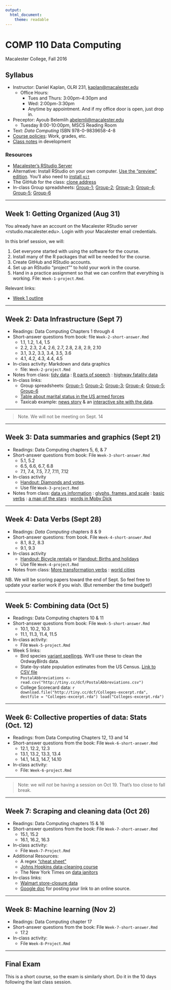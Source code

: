 ```yaml
---
output: 
  html_document: 
    theme: readable
---
```


# COMP 110 Data Computing

Macalester College, Fall 2016

## Syllabus

* Instructor: Daniel Kaplan, OLRI 231, <kaplan@macalester.edu>
    - Office Hours: 
        - Tues and Thurs: 3:00pm-4:30pm and 
        - Wed: 2:00pm-3:30pm
        - Anytime by appointment. And if my office door is open, just drop in.
* Preceptor: Ayoub Belemlih <abelemli@macalester.edu>
    - Tuesday 8:00-10:00pm, MSCS Reading Room
* Text: *Data Computing* ISBN 978-0-9839658-4-8 
* [Course policies](policies.html): Work, grades, etc.
* [Class notes](./DCF-materials-book/_book/datainfrastructure.html) in development

### Resources

* [Macalester's RStudio Server](rstudio.macalester.edu)
* Alternative: Install RStudio on your own computer. [Use the "preview" edition](https://www.rstudio.com/products/rstudio/download/preview/). You'll also need to [install `git`](https://desktop.github.com/) 
* The GitHub for the class: [clone address](https://github.com/dtkaplan/Comp-110-Assignments.git) 
* In-class Group spreadsheets: [Group-1](https://docs.google.com/spreadsheet/ccc?key=0Am13enSalO74dHNpejZtd3dQTXlPM245R0ZQbG0yYkE&usp=sharing); [Group-2](https://docs.google.com/spreadsheet/ccc?key=0Am13enSalO74dHk1enZoVnhrV09ad2x4dXR1MlpWNFE&usp=sharing); [Group-3](https://docs.google.com/spreadsheet/ccc?key=0Am13enSalO74dElIQkh0SWtyaW9aRkdMZVBERHdJNXc#gid=0); [Group-4](https://docs.google.com/spreadsheet/ccc?key=0Am13enSalO74dEYxdEhWZUI1S3NxN2ZaaThXSEtMVWc&usp=sharing); [Group-5](https://docs.google.com/spreadsheet/ccc?key=0Am13enSalO74dDVsLWJaUHV5emFVQlVfSjFrdmFkYXc&usp=sharing); [Group-6](https://docs.google.com/spreadsheet/ccc?key=0Am13enSalO74dFdvNGpFZkNuUHZqd2g2UEVDc0VEZEE&usp=sharing)

-----------

## Week 1: Getting Organized (Aug 31)

You already have an account on the Macalester RStudio server <rstudio.macalester.edu>. Login with your Macalester email credentials.

In this brief session, we will:

1. Get everyone started with using the software for the course. 
2. Install many of the R packages that will be needed for the course.
3. Create GitHub and RStudio accounts.
4. Set up an RStudio "project"" to hold your work in the course.
5. Hand in a practice assignment so that we can confirm that everything is working. File: `Week-1-project.Rmd`.

Relevant links:

- [Week 1 outline](Notes/Week-1-outline.html)


--------------

## Week 2: Data Infrastructure (Sept 7)

* Readings: Data Computing Chapters 1 through 4
* Short-answer questions from book: file `Week-2-short-answer.Rmd`
    - 1.1, 1.2, 1.4, 1.5
    - 2.2, 2.3, 2.4, 2.6, 2.7, 2.8, 2.8, 2.9, 2.10
    - 3.1, 3.2, 3.3, 3.4, 3.5, 3.6
    - 4.1, 4.2, 4.3, 4.4, 4.5
* In-class activity: Markdown and data graphics
    - file: `Week-2-project.Rmd`
* Notes from class: [tidy data](DCF-materials-book/_book/tidy-data.html) : [R parts of speech](DCF-materials-book/_book/r-programming-parts-of-speech.html) : [highway fatality data](DCF-materials-book/_book/case-study-highway-fatalities.html)
* In-class links:
    - Group spreadsheets: [Group-1](https://docs.google.com/spreadsheet/ccc?key=0Am13enSalO74dHNpejZtd3dQTXlPM245R0ZQbG0yYkE&usp=sharing); [Group-2](https://docs.google.com/spreadsheet/ccc?key=0Am13enSalO74dHk1enZoVnhrV09ad2x4dXR1MlpWNFE&usp=sharing); [Group-3](https://docs.google.com/spreadsheet/ccc?key=0Am13enSalO74dElIQkh0SWtyaW9aRkdMZVBERHdJNXc#gid=0); [Group-4](https://docs.google.com/spreadsheet/ccc?key=0Am13enSalO74dEYxdEhWZUI1S3NxN2ZaaThXSEtMVWc&usp=sharing); [Group-5](https://docs.google.com/spreadsheet/ccc?key=0Am13enSalO74dDVsLWJaUHV5emFVQlVfSjFrdmFkYXc&usp=sharing); [Group-6](https://docs.google.com/spreadsheet/ccc?key=0Am13enSalO74dFdvNGpFZkNuUHZqd2g2UEVDc0VEZEE&usp=sharing)
    - [Table about marital status in the US armed forces](https://docs.google.com/spreadsheets/d/1Ow6Cm4z-Z1Yybk3i352msulYCEDOUaOghmo9ALajyHo/edit#gid=1811988794)
    - Taxicab example:  [news story](http://www.nytimes.com/2014/09/02/science/sharing-taxis-nyc-mathematics.html) & an [interactive site with the data]( http://www.hubcab.org/).

----------

> Note. We will not be meeting on Sept. 14

----------

## Week 3: Data summaries and graphics (Sept 21)

* Readings: Data Computing chapters 5, 6, & 7
* Short-answer questions from book: File `Week-3-short-answer.Rmd`
    - 5.1, 5.2
    - 6.5, 6.6, 6.7, 6.8
    - 7.1, 7.4, 7.5, 7.7, 7.11, 7.12
* In-class activity
    - [Handout: Diamonds and votes](DCF-materials-book/Handouts/Intro-Graphics-Wrangling.pdf). 
    - Use file `Week-3-project.Rmd`
* Notes from class: [data vs information](DCF-materials-book/_book/data-vs-information.html) : [glyphs, frames, and scale](DCF-materials-book/_book/glyphs-frames-and-scales.html) : [basic verbs](DCF-materials-book/_book/basicdataverbs.html) : [a map of the stars](DCF-materials-book/_book/mapping-the-stars.html) : [words in Moby Dick](DCF-materials-book/_book/case-study-in-basic-data-verbs-moby-dick.html)



----------

## Week 4: Data Verbs (Sept 28)

* Readings: *Data Computing* chapters 8 & 9
* Short-answer questions: from book. File `Week-4-short-answer.Rmd`
    - 8.1, 8.2, 8.3
    - 9.1, 9.3
* In-class activity
    - [Handout: Bicycle rentals](DCF-materials-book/Handouts/452-Bicycle-Rentals.pdf) or [Handout: Births and holidays](DCF-materials-book/Handouts/453-Births-and-holidays.pdf)
    - Use file `Week-4-project.Rmd`
* Notes from class: [More transformation verbs](DCF-materials-book/_book/more-transformation-verbs.html) : [world cities](DCF-materials-book/_book/cities-of-the-world.html) 

NB. We will be scoring papers toward the end of Sept. So feel free to update your earlier work if you wish. (But remember the time budget!)

------------

## Week 5: Combining data (Oct 5)

* Readings: Data Computing chapters 10 & 11
* Short-answer questions from book: File `Week-5-short-answer.Rmd`
    - 10.1, 10.2, 10.3
    - 11.1, 11.3, 11.4, 11.5
* In-class activity:
    - File `Week-5-project.Rmd`
* Week 5 links:
    - Bird species [variant spellings](https://docs.google.com/spreadsheets/d/1GDKeulVSRXL7Q_5Q0a7Offc_IPX2T4sZ80VN5VLASew/edit#gid=0).  We'll use these to clean the OrdwayBirds data.
    - State-by-state population estimates from the US Census. [Link to CSV file](http://www.census.gov/popest/data/state/asrh/2015/files/SCPRC-EST2015-18+POP-RES.csv)
    - `PostalAbbreviations <- read.csv("http://tiny.cc/dcf/PostalAbbreviations.csv")`
    - College Scorecard data:
        ```r
download.file("http://tiny.cc/dcf/Colleges-excerpt.rda", 
              destfile = "Colleges-excerpt.rda")
load("Colleges-excerpt.rda")
```

--------------

## Week 6: Collective properties of data: Stats (Oct. 12)

* Readings: from Data Computing Chapters 12, 13 and 14
* Short-answer questions from the book: File `Week-6-short-answer.Rmd`
    - 12.1, 12.2, 12.3
    - 13.1, 13.2, 13.3, 13.4
    - 14.1, 14.3, 14.7, 14.10
* In-class activity:
    - File: `Week-6-project.Rmd`
    
---------
    
> Note: we will *not* be having a session on Oct 19. That's too close to fall break.

------------

## Week 7: Scraping and cleaning data (Oct 26)

* Readings: Data Computing chapters 15 & 16
* Short-answer questions from the book: File `Week-7-short-answer.Rmd`
    - 15.1, 15.2
    - 16.1, 16.2, 16.3
* In-class activity:
    - File `Week-7-Project.Rmd`
* Additional Resources:
    - A regex ["cheat sheet"](http://krijnhoetmer.nl/stuff/regex/cheat-sheet/)
    - [Johns Hopkins data-cleaning course](https://www.coursera.org/course/getdata)
    - The New York Times on [data janitors](http://www.nytimes.com/2014/08/18/technology/for-big-data-scientists-hurdle-to-insights-is-janitor-work.html?_r=0)
* In-class links:
    - [Walmart store-closure data](http://news.walmart.com/news-archive/2016/01/15/walmart-continues-sharpened-focus-on-portfolio-management)
    - [Google doc](https://docs.google.com/spreadsheets/d/1Ow6Cm4z-Z1Yybk3i352msulYCEDOUaOghmo9ALajyHo/edit#gid=1811988794) for posting your link to an online source.
    
-------------

## Week 8: Machine learning (Nov 2)


* Readings: Data Computing chapter 17
* Short-answer questions from the book: File `Week-7-short-answer.Rmd`
    - 17.2
* In-class activity:
    - File `Week-8-Project.Rmd`

--------------

## Final Exam

This is a short course, so the exam is similarly short. Do it in the 10 days following the last class session.
